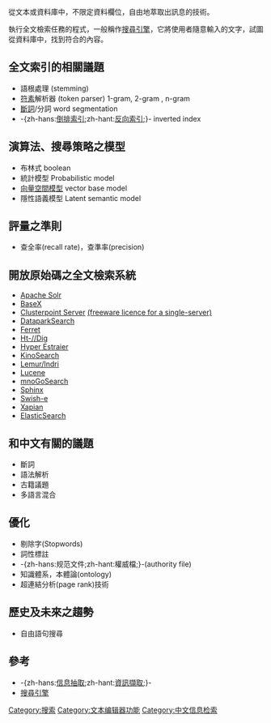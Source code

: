 {{multiple issues|
{{Expand English|time=2019-05-15T07:22:27+00:00}}
{{inappropriate tone|time=2019-05-15T07:22:27+00:00}}
{{trivia|time=2019-05-15T07:22:27+00:00}}
{{unreferenced|time=2019-05-15T07:22:27+00:00}}
}}
{{NoteTA|G1=IT}}
從文本或資料庫中，不限定資料欄位，自由地萃取出訊息的技術。

執行全文檢索任務的程式，一般稱作[[搜尋引擎|搜尋引擎]]，它將使用者隨意輸入的文字，試圖從資料庫中，找到符合的內容。

==全文索引的相關議題==
*語根處理 (stemming)
*[[符素|符素]]解析器 (token parser) 1-gram, 2-gram , n-gram
*[[斷詞|斷詞]]/分詞 word segmentation
*-{zh-hans:[[倒排索引|倒排索引]];zh-hant:[[反向索引|反向索引]];}- inverted index

==演算法、搜尋策略之模型==
* 布林式 boolean
* 統計模型 Probabilistic model
* [[向量空間模型|向量空間模型]] vector base model
* 隱性語義模型 Latent semantic model

==評量之準則==
*查全率(recall rate)，查準率(precision)

==開放原始碼之全文檢索系統==
* [[Solr|Apache Solr]]
* [[BaseX|BaseX]]
* [[Clusterpoint|Clusterpoint Server]] [https://web.archive.org/web/20140328121334/http://www.clusterpoint.com/ (freeware licence for a single-server)]
* [[DataparkSearch|DataparkSearch]]
* [[Ferret_search_library|Ferret]]
* [[Ht-/Dig|Ht-//Dig]]
* [[Hyper_Estraier|Hyper Estraier]]
* [[KinoSearch|KinoSearch]]
* [[Lemur_Project|Lemur/Indri]]
* [[Lucene|Lucene]]
* [[mnoGoSearch|mnoGoSearch]]
* [[Sphinx_(search_engine)|Sphinx]]
* [[Swish-e|Swish-e]]
* [[Xapian|Xapian]]
* [[ElasticSearch|ElasticSearch]]

==和中文有關的議題==
*斷詞
*語法解析
*古籍議題
*多語言混合

==優化==
* 剔除字(Stopwords)
* 詞性標註
* -{zh-hans:规范文件;zh-hant:權威檔;}-(authority file)
* 知識體系，本體論(ontology)
* 超連結分析(page rank)技術

==歷史及未來之趨勢==
* 自由語句搜尋

==參考==
*-{zh-hans:[[信息抽取|信息抽取]];zh-hant:[[資訊擷取|資訊擷取]];}-
*[[搜尋引擎|搜尋引擎]]

[[Category:搜索|Category:搜索]]
[[Category:文本编辑器功能|Category:文本编辑器功能]]
[[Category:中文信息检索|Category:中文信息检索]]